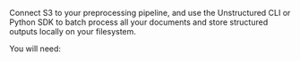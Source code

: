 Connect S3 to your preprocessing pipeline, and use the Unstructured CLI or Python SDK to batch process all your documents and store structured outputs locally on your filesystem.

You will need: 


<SharedS3 />

<SharedAPIKeyURL />

